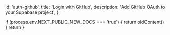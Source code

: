 
  id: 'auth-github',
  title: 'Login with GitHub',
  description: 'Add GitHub OAuth to your Supabase project',
}

  if (process.env.NEXT_PUBLIC_NEW_DOCS === 'true') {
    return oldContent()
  }
  return <Layout meta={meta} children={children} />
}

